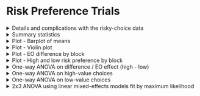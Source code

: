# **Risk Preference Trials**

<!-- Pre-catch Exclusion -->

<details>
  <summary>
  Details and complications with the risky-choice data
  </summary>

**Data is lumpy:**

- There is not a lot of distinction among the measured choice proportions.  All of the measurements can be categorized in to just 13 bins (see table below). For future studies, it might be worth adding additional testing trials to obtain a more continuous set of measurements. 

```r
source('r-scripts/risky_trials_analysis.R')

bins <- data.frame(table(subject_res$cp))
bins$Var1 <- as.numeric(as.character(bins$Var1))
bins$Freq <- as.integer(bins$Freq)
colnames(bins) <- c('CP', 'Frequency')

kable(t(bins), 'html', digits = 2) %>%
  kable_classic(full_width = F, position = "center", html_font = "Arial")
```

**High-value risky choices are bimodal**

- For the high-value choice, most values are either 0 or 1 (see histograms below). This is actually a important aspect of the data that (probably?) hasn't been noticed/discussed in past extreme-outcome papers.  Looking at the means, the high-value choices appear to be around indifference ($\approx 0.46$), but the histograms show that this is an artifact of the aggregation.

- At the level of the individual, most participants either completely prefer the fixed alternative or completely prefer the risky alternative with some in between. Statistically, it's not clear what the best way to handle this fact given the between- and within- subject manipulations. In any case, it's probably worth pointing out to the readers that the mean proportion for the high-value choices is not really describing the individual data all that accurately. **i.e., The population is indifferent; however, the individuals are not (generally speaking).**

**Low-value choices are heavily skewed**

- By and large participants are only choosing the fixed option, creating very heavy skew.  Consequently, people are much more risk-averse in the low-value context than the means would suggest they are (compare the low value mean vs median choice proportions in the summary stat table).

**Classic ANOVA is probably inadequate**

- A conventional ANOVA does not model this data very well. Note the non-normal residuals in the Q-Q plot below (from the ANOVA run on the differences). The pre-registration document calls for three separate ANOVAs, which are provided below. However, given the residuals, it's probably not wise to rely on a conventional ANOVA methodology. i.e., one based around ordinary least-squares (OLS). Consequently, an ANOVA using generalized least-squares (GLS) fit by maximum likelihood has been applied.

- A perhaps(?) slightly better (i.e., more robust) alternative (that is still consistent with your pre-registration) would be to conduct three bootstrapped heteroscedastic one-way ANOVAs for trimmed means. Though, that analysis isn't shown here because it doesn't impact the conclusions and doesn't allow for planned contrasts. Further, trimming is a foreign concept for many that is likely to perturb reviewers unfamiliar with it - though, the averages for the low-value choices would probably be more accurate. 

- In addition to the three one-way ANOVAs, a 2x3 ANOVA using a linear mixed effects (LME) models fit by maximum likelihood has been run - because it seems like the more elegant way to approach this particular experimental design which has both between- and within- subjects factors.

- Having said all that, no matter what approach you take (OLS, GLS, trimmed-bootstraps, or LME), you will end up drawing the same conclusions. Though, the 2x3 LME approach seems the most elegant way of arriving at them and will probably read the best in the manuscript.

<br>

```r
# Histograms
hist <- ggplot(subject_res, aes(x = cp)) +
  geom_histogram(aes(fill = risky_choice),
    colour = "black",
    bins = 13
  ) +
  facet_grid(risky_choice ~ condition) +
  scale_x_continuous(breaks = seq(0, 1, 0.5)) +
  theme_custom() +
  theme(
    axis.text = element_text(colour = "black", size = 16),
    axis.title = element_text(colour = "black", size = 16),
    strip.text = element_text(
      size = 20, colour = "black",
      margin = margin(1, 0, 1, 0, "cm")
    ),
    panel.spacing = unit(1.25, "lines")
  )

# QQ plot of difference model
qq <- ggplot(mapping = aes(sample = diff_mod$residuals)) +
  stat_qq() +
  stat_qq_line() +
  xlab("Theoretical Quantiles") +
  ylab("Residuals") +
  theme_custom() +
  theme(
    axis.text = element_text(colour = "black", size = 16),
    axis.title = element_text(colour = "black", size = 16),
    strip.text = element_text(
      size = 14, colour = "black",
      margin = margin(1, 0, 1, 0, "cm")
    ),
    panel.spacing = unit(1.25, "lines")
  )

hist + plot_spacer() + qq + plot_layout(widths = c(5, 1, 5))
```

</details> 

<details>
  <summary>
  Summary statistics
  </summary>

<br>

<h3> Summary statistics for risky choice trials </h3>

```r

s <- subject_res %>%
  group_by(condition, risky_choice) %>%
  summarise(
    n = length(cp),
    mean = mean(cp),
    sd = sd(cp),
    median = median(cp),
    IQR = IQR(cp)
    )

kable(s, 'html', digits = 3) %>%
  kable_classic(full_width = T, position = "center", html_font = "Arial") %>%
  column_spec(c(4, 6), bold = T)
```

<br>

</details> 

<details>
  <summary>
  Plot - Barplot of means
  </summary>

Note: 

- Errorbars are 95% CIs.
- Bootstrapping produces no appreciable difference in the obtained means or errorbars.

<br>

```r
#source('R Scripts/risky_trials_analysis.R')
plts_risky
```

</details> 

<details>
  <summary>
  Plot - Violin plot
  </summary>
  
Given its general weirdness, it seems unlikely you would include this in the manuscript, but its a much more accurate depiction of your data than either of the barplots are.

How to read:

- The fatter the shape, the more dense the values are at that location on the y-axis.
- The point range (circle with vertical line) shows the mean and 95% CI.
- The thick horizontal line shows the median.
- The small transparent points are individual scores with some random horizontal noise added to prevent overplotting. Notice the data clumps into 13 spots.

```r
#source('R Scripts/risky_trials_analysis.R')
plt_risky_violin
```

</details> 

<details>
  <summary>
  Plot - EO difference by block
  </summary>
  
  <br>
  
```r
#source('R Scripts/risky_trials_analysis.R')
plt_risky_diff_blks
```  
  
</details>

<details>
  <summary>
  Plot - High and low risk preference by block
  </summary>
  
  <br>
  
```r
#source('R Scripts/risky_trials_analysis.R')
plt_risky_std_blks
```  
  
</details>

<!-- One-Way ANOVA on Difference (High - Low) -->

<details>
  <summary>
  One-way ANOVA on difference / EO effect (high - low)
  </summary>
  
<h3>ANOVA Table</h3>

```r
kable(anova_diff, 'html', digits = 3) %>%
  kable_classic(full_width = T, html_font = "Arial")
```

Note: 

- ANOVA was run using generalized least-squares fit by maximum likelihood.
- $R^2_N$ is Nagelkerke's (also known as Cragg and Uhler's) pseudo $R^2$ [@Nagelkerke]. It isn't interpreted in exactly the same way as a $R^2$ based on ordinary least-squares regression, but it is bounded by 0 and 1 and higher values indicate a better model fit.

<br>

<!-- Planned Contrasts -->

<h3>Planned contrasts</h3>

```r
kable(pc_diff, 'html', digits = 3) %>%
  kable_classic(full_width = T, html_font = "Arial")
```

Note:

- E1_v_E2NE = *Extreme First* vs. combined effect of *Extreme Last* and *No Extreme*
- E2_v_NE = *Extreme Last* vs. *No Extreme*

<br>

<!-- Pairwise Comparisons -->

<h3>Pairwise comparisons: Post-hoc comparisons for heteroscedastic means</h3>

```r
kable(ph_diff, 'html', digits = 3) %>%
  kable_classic(full_width = T, html_font = "Arial")
```

Note:

- $\hat{\Psi}$ is the difference between condition means.
- These post-hoc tests don't assume equal variance, but do assume normality. Trimming can easily be added to make it more robust to non-normality.
- The Hochberg correction [@hochberg1988] was applied to protect family-wise error rate, but others like Holm's or Benjamini & Hochberg's could be used instead.

<br>

<h3>Conclusions</h3> 

```r
f <- round(anova_diff$`F-value`[2], 2)
df <- round(anova_diff$numDF[2:3])
p <- round(anova_diff$`p-value`[2], 3)
R2 <- round(anova_diff$pseudo_R2[2], 2)

b = round(pc_diff$Value[c(2, 3)], 3)
df_2 = round(pc_diff$DF[c(2, 3)])
t = round(pc_diff$`t-value`[c(2, 3)], 2)
p_2 = round(pc_diff$`p-value`[c(2, 3)], 3)
r = round(pc_diff$r_effect[c(2, 3)], 3)
```


**Effect of condition:**

$F(`r df[1]`, `r df[2]`) = `r f`, p = `r p`, R^2_N = `r R2`$ 

- There is no significant effect.

<br>

**Planned comparisons:**

Extreme First vs. (Extreme Last & No Extreme)

$t(`r df_2[1]`) = `r t[1]`$, $p = `r p_2[1]`$, $r = `r r[1]`$

- The *Extreme First* condition is significantly different from the combination of the other two conditions. Note that the effect is small and may be of little practical value.

<br>

Extreme Last vs. No Extreme

$t(`r df_2[2]`) = `r t[2]`$, $p = `r p_2[2]`$, $r = `r r[2]`$

- The *Extreme Last* and *No Extreme* conditions do not significantly differ. 

<br>

</details>

<!-- One-Way ANOVA on High Value Choices -->

<details>
  <summary>
  One-way ANOVA on high-value choices
  </summary>
  
<h3>ANOVA table</h3>

```r
kable(anova_hv, 'html', digits = 4) %>%
  kable_classic(full_width = T, html_font = "Arial")
```

Note: 

- ANOVA was run using generalized least-squares fit by maximum likelihood.
- $R^2_N$ is Nagelkerke's (also known as Cragg and Uhler's) pseudo $R^2$ [@Nagelkerke]. It isn't interpreted in exactly the same way as a $R^2$ based on ordinary least-squares regression, but it is bounded by 0 and 1 and higher values indicate a better model fit.

<br>

<!-- Planned Contrasts -->

<h3>Planned contrasts</h3>

```r
kable(pc_hv, 'html', digits = 4) %>%
  kable_classic(full_width = T, html_font = "Arial")
```

Note:

- E1_v_E2NE = *Extreme First* vs. combined effect of *Extreme Last* and *No Extreme*
- E2_v_NE = *Extreme Last* vs. *No Extreme*

<br>

<!-- Pairwise Comparisons -->

<h3>Pairwise comparisons: Post-hoc comparisons for heteroscedastic means</h3>

```r
kable(ph_hv, 'html', digits = 3) %>%
  kable_classic(full_width = T, html_font = "Arial")
```

Note:

- $\hat{\Psi}$ is the difference between condition means.
- These post-hoc tests don't assume equal variance, but do assume normality. Trimming can easily be added to make it more robust.
- The Hochberg correction [@hochberg1988] was applied to protect family-wise error rate, but others like Holm's or Benjamini & Hochberg's could be used instead.

<br>

<h3>Conclusions</h3> 

```r
f <- round(anova_hv$`F-value`[2], 3)
df <- round(anova_hv$numDF[2:3])
p <- round(anova_hv$`p-value`[2], 3)
R2 <- round(anova_hv$pseudo_R2[2], 3)

b = round(pc_hv$Value[c(2, 3)], 3)
df_2 = round(pc_hv$DF[c(2, 3)])
t = round(pc_hv$`t-value`[c(2, 3)], 2)
p_2 = round(pc_hv$`p-value`[c(2, 3)], 3)
r = round(pc_hv$r_effect[c(2, 3)], 3)
```


**Effect of of condition:**

$F(`r df[1]`, `r df[2]`) = `r f`, p = `r p`, R^2_N = `r R2`$ 

- There is no significant effect.

<br>

**Planned comparisons:**

Extreme First vs. (Extreme Last & No Extreme)

$t(`r df_2[1]`) = `r t[1]`$, $p = `r p_2[1]`$, $r = `r r[1]`$

- The *Extreme First* condition is not significantly different from the combination of the other two conditions.

<br>

Extreme Last vs. No Extreme

$t(`r df_2[2]`) = `r t[2]`$, $p = `r p_2[2]`$, $r = `r r[2]`$

- The *Extreme Last* and *No Extreme* conditions do not significantly differ. 

<br>

</details>

<!-- One-Way ANOVA on Low Value Choices -->

<details>
  <summary>
  One-way ANOVA on low-value choices
  </summary>
  
<h3>ANOVA Table</h3>

```r
kable(anova_lv, 'html', digits = 3) %>%
  kable_classic(full_width = T, html_font = "Arial")
```

Note: 

- ANOVA was run using generalized least-squares fit by maximum likelihood.
- $R^2_N$ is Nagelkerke's (also known as Cragg and Uhler's) pseudo $R^2$ [@Nagelkerke]. It isn't interpreted in exactly the same way as a $R^2$ based on ordinary least-squares regression, but it is bounded by 0 and 1 and higher values indicate a better model fit.

<br>

<!-- Planned Contrasts -->

<h3>Planned contrasts</h3>

```r
kable(pc_lv, 'html', digits = 3) %>%
  kable_classic(full_width = T, html_font = "Arial")
```

Note:

- E1_v_E2NE = *Extreme First* vs. combined effect of *Extreme Last* and *No Extreme*
- E2_v_NE = *Extreme Last* vs. *No Extreme*

<br>

<!-- Pairwise Comparisons -->

<h3>Pairwise comparisons: Post-hoc comparisons for heteroscedastic means</h3>

```r
kable(ph_lv, 'html', digits = 3) %>%
  kable_classic(full_width = T, html_font = "Arial")
```

Note:

- $\hat{\Psi}$ is the difference between condition means.
- These post-hoc tests don't assume equal variance, but do assume normality. Trimming can easily be added to make it more robust.
- The Hochberg correction [@hochberg1988] was applied to protect family-wise error rate, but others like Holm's or Benjamini & Hochberg's could be used instead.

<br>

<h3>Conclusions</h3> 

```r
f <- round(anova_lv$`F-value`[2], 2)
df <- round(anova_lv$numDF[2:3])
p <- round(anova_lv$`p-value`[2], 3)
R2 <- round(anova_lv$pseudo_R2[2], 2)

b = round(pc_lv$Value[c(2, 3)], 3)
df_2 = round(pc_lv$DF[c(2, 3)])
t = round(pc_lv$`t-value`[c(2, 3)], 2)
p_2 = round(pc_lv$`p-value`[c(2, 3)], 3)
r = round(pc_lv$r_effect[c(2, 3)], 2)
```


**Effect of of condition:**

$F(`r df[1]`, `r df[2]`) = `r f`, p = `r p`, R^2_N = `r R2`$ 

- There is a significant effect.

<br>

**Planned Comparisons:**

Extreme First vs. (Extreme Last & No Extreme)

$t(`r df_2[1]`) = `r t[1]`$, $p = `r p_2[1]`$, $r = `r r[1]`$

- The *Extreme First* condition is significantly different from the combination of the other two conditions.

<br>

Extreme Last vs. No Extreme

$t(`r df_2[2]`) = `r t[2]`$, $p = `r p_2[2]`$, $r = `r r[2]`$

- The *Extreme Last* and *No Extreme* conditions do not significantly differ. 

<br>

</details>

<!-- 2x3 ANOVA using LME Models Fit by Maximum Likelihood -->

<details>
  <summary>
  2x3 ANOVA using linear mixed-effects models fit by maximum likelihood
  </summary>

<h3>ANOVA Table</h3>

```r
kable(aov_2x3[, -c(1)], 'html', digits = 3) %>%
  kable_classic(full_width = T, html_font = "Arial")
```

- base = intercept only (used as baseline and predicts overall mean ignoring other factors)
- cond_mod = effect of adding condition
- HL_mod = effect of adding context (i.e., High / Low choices)
- int_mod = interaction effect

<br>

<h3>Planned contrasts</h3>

```r
kable(round(pc, 3), 'html', digits = 3) %>%
  kable_classic(full_width = T, html_font = "Arial")
```

- E1_v_E2NE = *Extreme First* vs. combined effect of *Extreme Last* and *No Extreme*
- E2_v_NE = *Extreme Last* vs. *No Extreme*
- risky_choice1 = *High vs Low* (same test as row 3 in the ANOVA table)

<br>

<h3>Conclusions</h3> 

```r
df = aov_2x3$df[2:4] - aov_2x3$df[1:3]
chi = round(aov_2x3$L.Ratio[2:4], 2)
p = round(aov_2x3$`p-value`[2:4], 3)
R2 = round(aov_2x3$pseudo_R2[2:4], 2)
BF = format(round(aov_2x3$BF_10[2:4], 2), scientific = FALSE)

b = round(pc$Value[c(2, 3, 5, 6)], 3)
df_2 = round(pc$DF[c(2, 3, 5, 6)])
t = round(pc$`t-value`[c(2, 3, 5, 6)], 2)
p_2 = round(pc$`p-value`[c(2, 3, 5, 6)], 3)
r = round(pc$r_effect[c(2, 3, 5, 6)], 3)
```

**Main effect of of condition:**

$\chi^2 (`r df[1]`) = `r chi[1]`, p = `r p[1]`, R^2_N = `r R2[1]`, BF_{10} = `r BF[1]`$

- There is no main effect of condition.

<br>

**Main effect of of context (high vs low):**

$\chi^2 (`r df[2]`) = `r chi[2]`, p = `r p[2]`, R^2_N = `r R2[2]`, BF_{10} = `r BF[2]`$

- There is a main effect of context (high-value choices vs. low-value).

<br>

**Interaction:**

$\chi^2 (`r df[3]`) = `r chi[3]`, p = `r p[3]`, R^2_N = `r R2[3]`, BF_{10} = `r BF[3]`$

- There is no overall interaction.

<br>

**Planned comparisons:**

Given the lack of interaction and main effect of condition, it's debatable whether the extra step of interpreting the planned comparisons should be taken. However, since the planned comparisons test more refined *a priori* predictions, it seems like they might be more important than the main effects, which lack nuance.

<br>

Extreme First vs. (Extreme Last & No Extreme)

$t(`r df_2[1]`) = `r t[1]`$, $p = `r p_2[1]`$, $r = `r r[1]`$

- The *Extreme First* condition is significantly different from the combination of the other two conditions. Note that the effect is small and may be of little practical value.

<br>

Extreme Last vs. No Extreme

$t(`r df_2[2]`) = `r t[2]`$, $p = `r p_2[2]`$, $r = `r r[2]`$

- The *Extreme Last* and *No Extreme* conditions do not significantly differ. 

<br>

Extreme First vs. (Extreme Last & No Extreme) | Context (i.e., High vs. Low)

$t(`r df_2[3]`) = `r t[3]`$, $p = `r p_2[3]`$, $r = `r r[3]`$

- The first planned comparison significantly differs depending on context (i.e., the Extreme First condition only differs from the other two conditions for the low-value choices). Note that the effect is small and may be of little practical value.

<br>

Extreme Last vs. No Extreme | Context (i.e., High vs. Low)

$t(`r df_2[4]`) = `r t[4]`$, $p = `r p_2[4]`$, $r = `r r[4]`$

- The second planned comparison does not significantly differ depending on context (i.e., no interaction with context).

<br>


**Note:** 

- $p = 0$ should be reported as $p < .001$

- $R^2_N$ is Nagelkerke's (also known as Cragg and Uhler's) pseudo $R^2$ [@Nagelkerke]. It isn't interpreted in exactly the same way as a $R^2$ based on ordinary least-squares regression, but it is bounded by 0 and 1 and higher values indicate a better model fit.

- Bayes Factors are reported as Inverse Bayes Factors, this means larger values
indicate greater support for the effect. Anything less than 1 should be considered as contributing no evidence.

- If $BF_{10} > 150$, report that instead specifying the entire value.

</details>
























